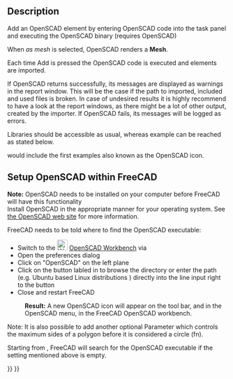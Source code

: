 <languages/>
<translate>

<!--T:9-->
{{Docnav
|[[OpenSCAD_ExplodeGroup|Explode Group]]
|[[OpenSCAD_MeshBoolean|Mesh Boolean]]
|[[OpenSCAD_Workbench|OpenSCAD]]
|IconL=OpenSCAD_ExplodeGroup.svg
|IconR=OpenSCAD_MeshBoolean.svg
|IconC=Workbench_OpenSCAD.svg
}}

<!--T:1-->
{{GuiCommand
|Name=OpenSCAD AddOpenSCADElement
|Empty=1
|MenuLocation=OpenSCAD -> Add OpenSCAD Element
|Workbenches=[[OpenSCAD_Workbench|OpenSCAD]]
}}

==Description== <!--T:15-->

<!--T:2-->
Add an OpenSCAD element by entering OpenSCAD code into the task panel and executing the OpenSCAD binary (requires OpenSCAD) 

<!--T:3-->
When ''as mesh'' is selected, OpenSCAD renders a '''Mesh'''. 

<!--T:4-->
Each time Add is pressed the OpenSCAD code is executed and elements are imported.

<!--T:5-->
If OpenSCAD returns successfully, its messages are displayed as warnings in the report window. This will be the case if the path to imported, included and used files is broken. In case of undesired results it is highly recommend to have a look at the report windows, as there might be a lot of other output, created by the importer. If OpenSCAD fails, its messages will be logged as errors.

<!--T:16-->
Libraries should be accessible as usual, whereas example can be reached as stated below.

</translate>
{{Code|code=
include <../examples/example001.scad>;
}}
<translate>

<!--T:6-->
would include the first examples also known as the OpenSCAD icon.

==Setup OpenSCAD within FreeCAD== <!--T:17-->

<!--T:7-->
'''Note:''' OpenSCAD needs to be installed on your computer before FreeCAD will have this functionality<br/>
Install OpenSCAD in the appropriate manner for your operating system. See [https://www.openscad.org/ the OpenSCAD web site] for more information.

<!--T:13-->
FreeCAD needs to be told where to find the OpenSCAD executable:
* Switch to the [[Image:Workbench_OpenSCAD.svg|24px]] [[OpenSCAD_Workbench|OpenSCAD Workbench]] via {{MenuCommand|View → Workbench → OpenSCAD}}
* Open the preferences dialog {{MenuCommand|Edit → Preferences}}
* Click on "OpenSCAD" on the left plane
* Click on the button labled {{Button|...}} in {{MenuCommand|General Settings → General OpenSCAD Settings → OpenSCAD executable}} to browse the directory or enter the path (e.g. Ubuntu based Linux distributions {{incode|/usr/bin/openscad}}) directly into the line input right to the button
* Close and restart FreeCAD
: '''Result:''' A new OpenSCAD icon will appear on the tool bar, and in the OpenSCAD menu, in the FreeCAD OpenSCAD workbench.

<!--T:14-->
Note: It is also possible to add another optional Parameter which controls the maximum sides of a polygon before it is considered a circle (fn).

<!--T:8-->
Starting from {{VersionPlus|0.14}}, FreeCAD will search for the OpenSCAD executable if the setting mentioned above is empty.    


<!--T:10-->
{{Docnav
|[[OpenSCAD_ExplodeGroup|Explode Group]]
|[[OpenSCAD_MeshBoolean|Mesh Boolean]]
|[[OpenSCAD_Workbench|OpenSCAD]]
|IconL=OpenSCAD_ExplodeGroup.svg
|IconR=OpenSCAD_MeshBoolean.svg
|IconC=Workbench_OpenSCAD.svg
}}

</translate>
{{OpenSCAD_Tools_navi{{#translation:}}}}
{{Userdocnavi{{#translation:}}}}